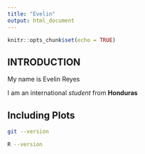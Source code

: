 ```yaml
---
title: "Evelin"
output: html_document
---
```


```r
knitr::opts_chunk$set(echo = TRUE)
```

## INTRODUCTION

My name is Evelin Reyes 

I am an international *student* from **Honduras** 


## Including Plots

```bash
git --version 
```

```bash
R --version
```
